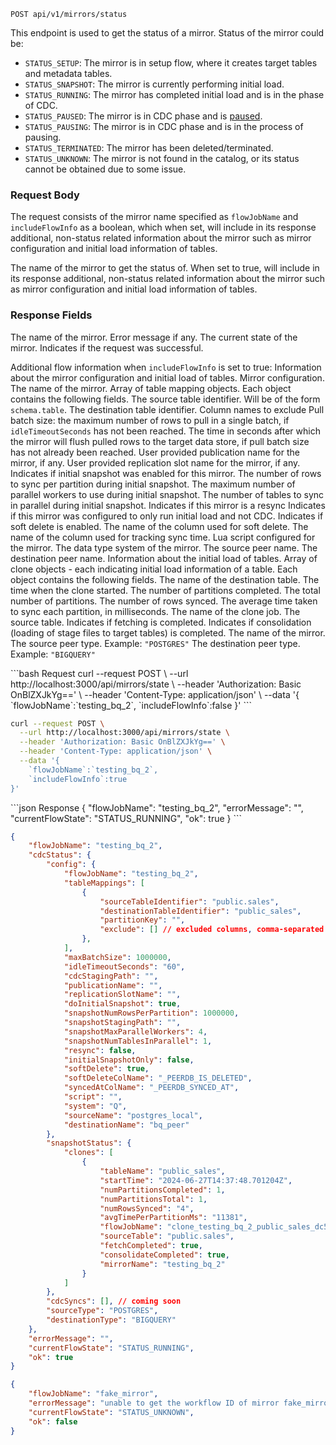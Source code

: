 
```http
POST api/v1/mirrors/status
```

This endpoint is used to get the status of a mirror. Status of the mirror could be:

- `STATUS_SETUP`: The mirror is in setup flow, where it creates target tables and metadata tables.
- `STATUS_SNAPSHOT`: The mirror is currently performing initial load.
- `STATUS_RUNNING`: The mirror has completed initial load and is in the phase of CDC.
- `STATUS_PAUSED`: The mirror is in CDC phase and is [paused](/features/pause-mirror).
- `STATUS_PAUSING`: The mirror is in CDC phase and is in the process of pausing.
- `STATUS_TERMINATED`: The mirror has been deleted/terminated.
- `STATUS_UNKNOWN`: The mirror is not found in the catalog, or its status cannot be obtained due to some issue.

### Request Body
The request consists of the mirror name specified as `flowJobName`
and `includeFlowInfo` as a boolean, which when set, will include in its response
additional, non-status related information about the mirror
such as mirror configuration and initial load information of tables.

<ParamField path="flowJobName" type="string" required>
The name of the mirror to get the status of.
</ParamField>

<ParamField path="includeFlowInfo" type="boolean">
When set to true, will include in its response
additional, non-status related information about the mirror
such as mirror configuration and initial load information of tables.
</ParamField>

### Response Fields

<ParamField path="flowJobName" type="string">
The name of the mirror.
</ParamField>

<ParamField path="errorMessage" type="string">
Error message if any.
</ParamField>

<ParamField path="currentFlowState" type="string">
The current state of the mirror.
</ParamField>

<ParamField path="ok" type="boolean">
Indicates if the request was successful.
</ParamField>

Additional flow information when `includeFlowInfo` is set to true:
<Expandable>
<ResponseField name="cdcStatus" type="object">
Information about the mirror configuration and initial load of tables.
    <Expandable title='config'>
        <ResponseField name="config" type="object">
        Mirror configuration.
        </ResponseField>
        <Expandable>
            <ResponseField name="flowJobName" type="string">
            The name of the mirror.
            </ResponseField>
            <ResponseField name="tableMappings" type="object array">
            Array of table mapping objects. Each object contains the following fields.
            <Expandable>
                <ParamField path="sourceTableIdentifier" type="string">
                The source table identifier. Will be of the form `schema.table`.
                </ParamField>
                <ParamField path="destinationTableIdentifier" type="string">
                The destination table identifier.
                </ParamField>
                <ParamField path="exclude" type="string array">
                Column names to exclude
                </ParamField>
            </Expandable>
            </ResponseField>
            <ResponseField name="maxBatchSize" type="number">
            Pull batch size: the maximum number of rows to pull in a single batch, if `idleTimeoutSeconds` has not been reached.
            </ResponseField>
            <ResponseField name="idleTimeoutSeconds" type="string">
            The time in seconds after which the mirror will flush pulled rows to the target data store,
            if pull batch size has not already been reached.
            </ResponseField>
            <ResponseField name="publicationName" type="string">
            User provided publication name for the mirror, if any.
            </ResponseField>
            <ResponseField name="replicationSlotName" type="string">
            User provided replication slot name for the mirror, if any.
            </ResponseField>
            <ResponseField name="doInitialSnapshot" type="boolean">
            Indicates if initial snapshot was enabled for this mirror.
            </ResponseField>
            <ResponseField name="snapshotNumRowsPerPartition" type="number">
            The number of rows to sync per partition during initial snapshot.
            </ResponseField>
            <ResponseField name="snapshotMaxParallelWorkers" type="number">
            The maximum number of parallel workers to use during initial snapshot.
            </ResponseField>
            <ResponseField name="snapshotNumTablesInParallel" type="number">
            The number of tables to sync in parallel during initial snapshot.
            </ResponseField>
            <ResponseField name="resync" type="boolean">
            Indicates if this mirror is a resync
            </ResponseField>
            <ResponseField name="initialSnapshotOnly" type="boolean">
            Indicates if this mirror was configured to only run initial load and not CDC.
            </ResponseField>
            <ResponseField name="softDelete" type="boolean">
            Indicates if soft delete is enabled.
            </ResponseField>
            <ResponseField name="softDeleteColName" type="string">
            The name of the column used for soft delete.
            </ResponseField>
            <ResponseField name="syncedAtColName" type="string">
            The name of the column used for tracking sync time.
            </ResponseField>
            <ResponseField name="script" type="string">
            Lua script configured for the mirror.
            </ResponseField>
            <ResponseField name="system" type="Q | PG">
            The data type system of the mirror.
            </ResponseField>
            <ResponseField name="sourceName" type="string">
            The source peer name.
            </ResponseField>
            <ResponseField name="destinationName" type="string">
            The destination peer name.
            </ResponseField>
        </Expandable>
            <ResponseField name="snapshotStatus" type="object">
                Information about the initial load of tables.
            <Expandable>
                <ResponseField name="clones" type="object array">
                Array of clone objects - each indicating initial load information of a table.
                Each object contains the following fields.
                <Expandable>
                    <ParamField path="tableName" type="string">
                    The name of the destination table.
                    </ParamField>
                    <ParamField path="startTime" type="string">
                    The time when the clone started.
                    </ParamField>
                    <ParamField path="numPartitionsCompleted" type="number">
                    The number of partitions completed.
                    </ParamField>
                    <ParamField path="numPartitionsTotal" type="number">
                    The total number of partitions.
                    </ParamField>
                    <ParamField path="numRowsSynced" type="string">
                    The number of rows synced.
                    </ParamField>
                    <ParamField path="avgTimePerPartitionMs" type="string">
                    The average time taken to sync each partition, in milliseconds.
                    </ParamField>
                    <ParamField path="flowJobName" type="string">
                    The name of the clone job.
                    </ParamField>
                    <ParamField path="sourceTable" type="string">
                    The source table.
                    </ParamField>
                    <ParamField path="fetchCompleted" type="boolean">
                    Indicates if fetching is completed.
                    </ParamField>
                    <ParamField path="consolidateCompleted" type="boolean">
                    Indicates if consolidation (loading of stage files to target tables) is completed.
                    </ParamField>
                    <ParamField path="mirrorName" type="string">
                    The name of the mirror.
                    </ParamField>
                </Expandable>
                </ResponseField>
            </Expandable>
        </ResponseField>
        <ResponseField name="sourceType" type="string">
        The source peer type. Example:  `"POSTGRES"`
        </ResponseField>
        <ResponseField name="destinationType" type="string">
        The destination peer type. Example: `"BIGQUERY"`
        </ResponseField>
    </Expandable>

</ResponseField>
</Expandable>

<RequestExample>
```bash Request
curl --request POST \
  --url http://localhost:3000/api/mirrors/state \
  --header 'Authorization: Basic OnBlZXJkYg==' \
  --header 'Content-Type: application/json' \
  --data '{
	`flowJobName`:`testing_bq_2`,
	`includeFlowInfo`:false
}'
```

```bash with includeFlowInfo set
curl --request POST \
  --url http://localhost:3000/api/mirrors/state \
  --header 'Authorization: Basic OnBlZXJkYg==' \
  --header 'Content-Type: application/json' \
  --data '{
	`flowJobName`:`testing_bq_2`,
	`includeFlowInfo`:true
}'
```
</RequestExample>

<ResponseExample>
```json Response
{
	"flowJobName": "testing_bq_2",
	"errorMessage": "",
	"currentFlowState": "STATUS_RUNNING",
	"ok": true
}
```

```json with includeFlowInfo set
{
	"flowJobName": "testing_bq_2",
	"cdcStatus": {
		"config": {
			"flowJobName": "testing_bq_2",
			"tableMappings": [
				{
					"sourceTableIdentifier": "public.sales",
					"destinationTableIdentifier": "public_sales",
					"partitionKey": "",
					"exclude": [] // excluded columns, comma-separated
				},
			],
			"maxBatchSize": 1000000,
			"idleTimeoutSeconds": "60",
			"cdcStagingPath": "",
			"publicationName": "",
			"replicationSlotName": "",
			"doInitialSnapshot": true,
			"snapshotNumRowsPerPartition": 1000000,
			"snapshotStagingPath": "",
			"snapshotMaxParallelWorkers": 4,
			"snapshotNumTablesInParallel": 1,
			"resync": false,
			"initialSnapshotOnly": false,
			"softDelete": true,
			"softDeleteColName": "_PEERDB_IS_DELETED",
			"syncedAtColName": "_PEERDB_SYNCED_AT",
			"script": "",
			"system": "Q",
			"sourceName": "postgres_local",
			"destinationName": "bq_peer"
		},
		"snapshotStatus": {
			"clones": [
				{
					"tableName": "public_sales",
					"startTime": "2024-06-27T14:37:48.701204Z",
					"numPartitionsCompleted": 1,
					"numPartitionsTotal": 1,
					"numRowsSynced": "4",
					"avgTimePerPartitionMs": "11381",
					"flowJobName": "clone_testing_bq_2_public_sales_dc500df7_2606_4c19_96c0_e40e0df4e5ec",
					"sourceTable": "public.sales",
					"fetchCompleted": true,
					"consolidateCompleted": true,
					"mirrorName": "testing_bq_2"
				}
			]
		},
		"cdcSyncs": [], // coming soon
		"sourceType": "POSTGRES",
		"destinationType": "BIGQUERY"
	},
	"errorMessage": "",
	"currentFlowState": "STATUS_RUNNING",
	"ok": true
}
```

```json Error example
{
	"flowJobName": "fake_mirror",
	"errorMessage": "unable to get the workflow ID of mirror fake_mirror",
	"currentFlowState": "STATUS_UNKNOWN",
	"ok": false
}
```
</ResponseExample>
